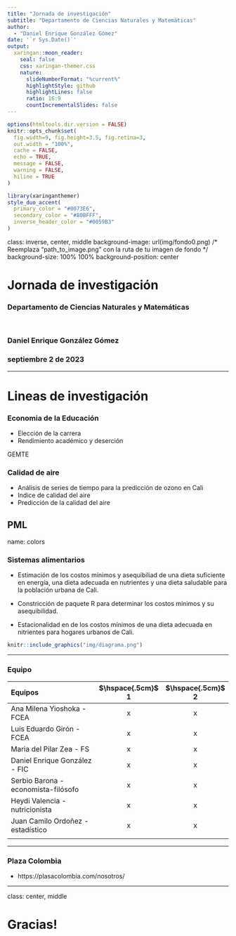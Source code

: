 ```yaml
---
title: "Jornada de investigación"
subtitle: "Departamento de Ciencias Naturales y Matemáticas"  
author: 
  - "Daniel Enrique González Gómez"
date: '`r Sys.Date()`'
output:
  xaringan::moon_reader:
    seal: false
    css: xaringan-themer.css
    nature:
      slideNumberFormat: "%current%"
      highlightStyle: github
      highlightLines: false
      ratio: 16:9
      countIncrementalSlides: false
---
```


```r
options(htmltools.dir.version = FALSE)
knitr::opts_chunk$set(
  fig.width=9, fig.height=3.5, fig.retina=3,
  out.width = "100%",
  cache = FALSE,
  echo = TRUE,
  message = FALSE, 
  warning = FALSE,
  hiline = TRUE
)
```

```r
library(xaringanthemer)
style_duo_accent(
  primary_color = "#0073E6",
  secondary_color = "#80BFFF",
  inverse_header_color = "#0059B3"
)
```

class: inverse, center, middle
background-image: url(img/fondo0.png)  /* Reemplaza "path_to_image.png" con la ruta de tu imagen de fondo */
background-size: 100% 100%
background-position: center

# Jornada de investigación
### Departamento de Ciencias Naturales y Matemáticas  

<br/>

### Daniel Enrique González Gómez
### septiembre 2 de 2023

---

# **Lineas de investigación**

### Economia de la Educación

* Elección de la carrera
* Rendimiento académico y deserción

GEMTE

### **Calidad de aire **

* Análisis de series de tiempo para la predicción de ozono en Cali
* Indice de calidad del aire
* Predicción de la calidad del aire

PML
---
name: colors

### **Sistemas alimentarios**

* Estimación de los costos mínimos  y asequibiliad de una dieta suficiente en energía, una dieta adecuada en nutrientes y una dieta saludable para la población urbana de Cali.

* Constricción de paquete R para determinar los costos mínimos y su asequibilidad.

* Estacionalidad en de los costos mínimos de una dieta adecuada en nitrientes para hogares urbanos de Cali.



```r
knitr::include_graphics("img/diagrama.png")
```
---

###  **Equipo** 

|Equipos                                                | $\hspace{.5cm}$ 1  | $\hspace{.5cm}$  2  |
|:----------------------------------------------------- |:------------------:|:-------------------:|
| Ana Milena Yioshoka - FCEA                            | x                  | x                   | 
| Luis Eduardo Girón - FCEA                             | x                  | x                   |
| Maria del Pilar Zea - FS                              | x                  | x                   |
| Daniel Enrique González - FIC                         | x                  | x                   |
| Serbio Barona - economista-filósofo                   | x                  | x                   |
| Heydi Valencia - nutricionista                        | x                  | x                   |
| Juan Camilo Ordoñez - estadístico                     | x                  | x                   |
|                                                       |                    |                     |

---

### **Plaza Colombia**

*  https://plasacolombia.com/nosotros/

---
class: center, middle

# Gracias!
